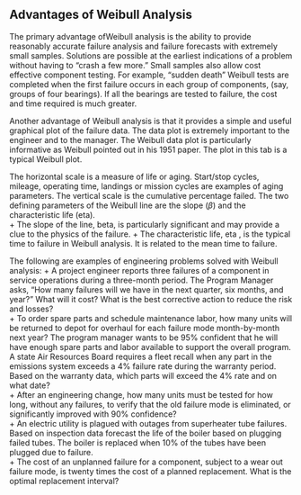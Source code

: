 ## Advantages of Weibull Analysis

The primary advantage ofWeibull analysis is the ability to provide reasonably accurate failure analysis and failure forecasts with extremely small samples. Solutions are possible at the earliest indications of a problem without having to "crash a few more." Small samples also allow cost effective component testing. For example, "sudden death" Weibull tests are completed when the first failure occurs in each group of components, (say, groups of four bearings). If all the bearings are tested to failure, the cost and time required is much greater.   

Another advantage of Weibull analysis is that it provides a simple and useful graphical plot of the failure data. The data plot is extremely important to the engineer and to the manager. The Weibull data plot is particularly informative as Weibull pointed out in his 1951 paper. The plot in this tab is a typical Weibull plot.   

The horizontal scale is a measure of life or aging. Start/stop cycles, mileage, operating time, landings or mission cycles are examples of aging parameters. The vertical scale is the cumulative percentage failed. The two defining parameters of the Weibull line are the slope ($\beta$) and the characteristic life (eta).  
  + The slope of the line, beta, is particularly significant and may provide a clue to the physics of the failure. 
  + The characteristic life, eta , is the typical time to failure in Weibull analysis. It is related to the mean time to failure.

The following are examples of engineering problems solved with Weibull analysis:
  + A project engineer reports three failures of a component in service operations during a three-month period. The Program Manager asks, "How many failures will we have in the next quarter, six months, and year?" What will it cost? What is the best corrective action to reduce the risk and losses?  
  + To order spare parts and schedule maintenance labor, how many units will be returned to depot for overhaul for each failure mode month-by-month next year? The program manager wants to be 95% confident that he will have enough spare parts and labor available to support the overall program. A state Air Resources Board requires a fleet recall when any part in the emissions system exceeds a 4% failure rate during the warranty period. Based on the warranty data, which parts will exceed
the 4% rate and on what date?   
  + After an engineering change, how many units must be tested for how long, without any failures, to verify that the old failure mode is eliminated, or significantly improved with 90% confidence?   
  + An electric utility is plagued with outages from superheater tube failures. Based on inspection data forecast the life of the boiler based on plugging failed tubes. The boiler is replaced when 10% of the tubes have been plugged due to failure.  
  + The cost of an unplanned failure for a component, subject to a wear out failure mode, is twenty times the cost of a planned replacement. What is the optimal replacement interval?  
  
  